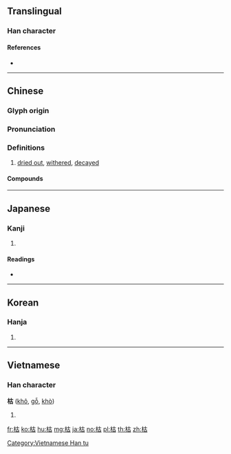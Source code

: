 {{character info/new}}
==Translingual==

===Han character===
{{Han char|rn=75|rad=木|as=05|sn=9|four=44960|canj=DJR|ids=⿰木古}}

====References====
* {{Han ref|kx=0517.030|dkj=14579|dj=0904.180|hdz=21178.030|uh=67AF|ud=26543|bh=AC5C|bd=44124}}

----

==Chinese==
{{zh-forms}}

===Glyph origin===
{{Han etym}}

===Pronunciation===
{{zh-pron
|m=kū
|c=fu1
|mn=kho͘
|mc=y
|oc=y
|cat=a
}}

===Definitions===
{{zh-hanzi}}

# [[dried out]], [[wither]]ed, [[decay]]ed

====Compounds====
{{zh-der|乾枯|一聚枯骨|形容枯槁|夏枯草|噓枯吹生|得失榮枯|勢若摧枯|口枯眼澀|冢中枯骨|偏枯|枯燥|枯莖朽骨|涸轍枯魚|枯槁|枯燥無味|枯魚涸轍|枯木|白如枯骨|枯索|摧枯折腐|枯瘠|枯死|枯朽|枯腸|枯樹開花|枯葉蝶|枯枝再春|朽株枯木|摧枯拉朽|枯礬|拉朽摧枯|枯萎|枯木死灰|焦枯|根朽枝枯|枯木逢春|涸轍之枯|枯竭|石枯松老|盛衰榮枯|枯樹生華|枯楊生稊|枯澀|石爛海枯|油枯|枯骨|枯魚病鶴|瘦小枯乾|枯坐|枯窘|枯榮|枯水期|枯形灰心|熬枯受淡|澤及枯骨|枯涸|榮枯|海枯石爛|枯井|油盡燈枯|枯木朽株|枯黃|枯魚銜索|枯魚之肆|枯魚|枯樁|枯楊生華|枯木生花|枯旱|枯寂|枯乾|生枯起朽|枯禪|搜索枯腸|菀枯|集苑集枯|索盡枯腸|麻枯|立枯病|老樹枯柴|釜底枯魚|菊老荷枯|腸枯思竭}}
----

==Japanese==

===Kanji===
{{ja-kanji|grade=c|rs=木05}}

# {{defn|lang=ja|sort=木05}}

====Readings====
* {{ja-readings|kanon=[[こ]] (ko)|kun=[[かれる]] (kareru), [[からす]] (karasu)}}

----

==Korean==

===Hanja===
{{ko-hanja|hangeul=고|eumhun=|rv=go|mr=ko|y=ko}}

# {{defn|lang=ko|sort=木05}}

----

==Vietnamese==

===Han character===
'''枯''' ([[khô]], [[gỗ]], [[khò]])

# {{defn|lang=vi}}

[[Category:Vietnamese Han tu]]

[[fr:枯]]
[[ko:枯]]
[[hu:枯]]
[[mg:枯]]
[[ja:枯]]
[[no:枯]]
[[pl:枯]]
[[th:枯]]
[[zh:枯]]